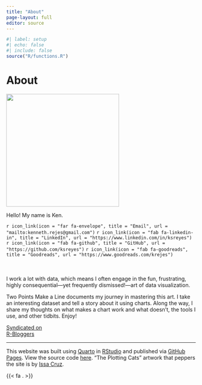 ```yaml
---
title: "About"
page-layout: full
editor: source
---
```


```r
#| label: setup
#| echo: false
#| include: false
source("R/functions.R")
```

<div class="subpage">

<h1 class="subpage-header">About</h1>

<img src="images/logo-round-1.png" class="subpage-img" width="300" height="300/"/>

<p class="subpage-header-2">Hello! My name is Ken.</p>

<p class="subpage-text" style="margin: 0 0 3rem 0">`r icon_link(icon = "far fa-envelope", title = "Email", url = "mailto:kenneth.rejes@gmail.com")` `r icon_link(icon = "fab fa-linkedin-in", title = "LinkedIn", url = "https://www.linkedin.com/in/ksreyes")` `r icon_link(icon = "fab fa-github", title = "GitHub", url = "https://github.com/ksreyes")` `r icon_link(icon = "fab fa-goodreads", title = "Goodreads", url = "https://www.goodreads.com/krejes")`</p>

<p class="subpage-text">I work a lot with data, which means I often engage in the fun, frustrating, highly consequential---yet frequently dismissed!---art of data visualization.</p>

<p class="subpage-text">[Two Points Make a Line]{.subpage-inline} documents my journey in mastering this art. I take an interesting dataset and tell a story about it using charts. Along the way, I share my thoughts on what makes a chart work and what doesn't, the tools I use, and other tidbits. Enjoy!</p>

<a href="https://www.r-bloggers.com/" target="_blank">
<div class="rblogger">Syndicated on<br>R-Bloggers</div>
</a>

<hr>

<p class="subpage-note">This website was built using [Quarto](https://quarto.org/) in [RStudio](https://posit.co/) and published via [GitHub Pages](https://pages.github.com/). View the source code [here](https://github.com/ksreyes/twopoints). "The Plotting Cats" artwork that peppers the site is by [Issa Cruz](https://www.instagram.com/issadalawatatlo_/).</p>

<p style="margin: 0">{{< fa . >}}</p>

</div>